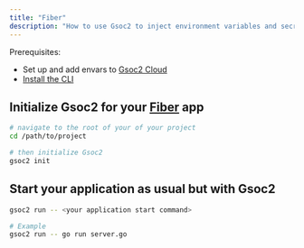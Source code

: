 ```yaml
---
title: "Fiber"
description: "How to use Gsoc2 to inject environment variables and secrets into a Fiber app."
---
```


Prerequisites:

- Set up and add envars to [Gsoc2 Cloud](https://app.gsoc2.com)
- [Install the CLI](/cli/overview)

## Initialize Gsoc2 for your [Fiber](https://gofiber.io/) app

```bash
# navigate to the root of your of your project 
cd /path/to/project

# then initialize Gsoc2
gsoc2 init
```

## Start your application as usual but with Gsoc2

```bash
gsoc2 run -- <your application start command>

# Example 
gsoc2 run -- go run server.go
```